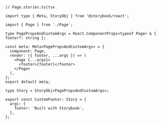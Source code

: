 ```tsx
// Page.stories.ts|tsx

import type { Meta, StoryObj } from '@storybook/react';

import { Page } from './Page';

type PagePropsAndCustomArgs = React.ComponentProps<typeof Page> & { footer?: string };

const meta: Meta<PagePropsAndCustomArgs> = {
  component: Page,
  render: ({ footer, ...args }) => (
    <Page {...args}>
      <footer>{footer}</footer>
    </Page>
  ),
};
export default meta;

type Story = StoryObj<PagePropsAndCustomArgs>;

export const CustomFooter: Story = {
  args: {
    footer: 'Built with Storybook',
  },
};
```
